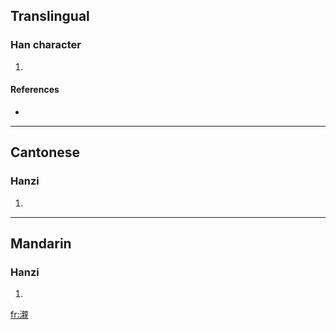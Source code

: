 ==Translingual==

===Han character===
{{Han char|rn=85|rad=水|as=16|sn=19|four=3611<sub>0</sub>|canj=水卜木山 (EYDU)}}

# {{defn|Han|sort=水16}}

====References====
* {{Han ref|kx=0659.450|dkj=18649|hdz=31784.160|uh=7019|ud=28697|bh=F25C|bd=62044}}

----

==Cantonese==

===Hanzi===
{{yue-hanzi|jyut=|y=chan3}}

# {{defn|Cantonese|sort=水16}}

----

==Mandarin==

===Hanzi===
{{cmn-hanzi|pin=[[qīn]] ([[qin1]])|wg=ch'in<sup>1</sup>}}

# {{defn|Mandarin|sort=水16}}

[[fr:瀙]]
